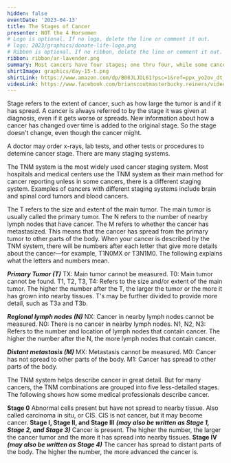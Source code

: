 ```yaml
---
hidden: false
eventDate: '2023-04-13'
title: The Stages of Cancer
presenter: NOT the 4 Horsemen
# Logo is optional. If no logo, delete the line or comment it out.
# logo: 2023/graphics/donate-life-logo.png
# Ribbon is optional. If no ribbon, delete the line or comment it out.
ribbon: ribbon/ar-lavender.png
summary: Most cancers have four stages; one thru four, while some cancers also have a stage zero
shirtImage: graphics/day-15-t.png
shirtLink: https://www.amazon.com/dp/B08JLJDL61?psc=1&ref=ppx_yo2ov_dt_b_product_details&customId=B07537PKB3
videoLink: https://www.facebook.com/brianscoutmasterbucky.reiners/videos/595633945826938
---
```


Stage refers to the extent of cancer, such as how large the tumor is and if it has spread. A cancer is always referred to by the stage it was given at diagnosis, even if it gets worse or spreads. New information about how a cancer has changed over time is added to the original stage. So the stage doesn't change, even though the cancer might.

A doctor may order x-rays, lab tests, and other tests or procedures to detemine cancer stage.  There are many staging systems.

The TNM system is the most widely used cancer staging system. Most hospitals and medical centers use the TNM system as their main method for cancer reporting unless in some cancers, there is a different staging system. Examples of cancers with different staging systems include brain and spinal cord tumors and blood cancers.

The T refers to the size and extent of the main tumor. The main tumor is usually called the primary tumor.
The N refers to the number of nearby lymph nodes that have cancer.
The M refers to whether the cancer has metastasized. This means that the cancer has spread from the primary tumor to other parts of the body.
When your cancer is described by the TNM system, there will be numbers after each letter that give more details about the cancer—for example, T1N0MX or T3N1M0. The following explains what the letters and numbers mean.

***Primary Tumor (T)***
TX: Main tumor cannot be measured.
T0: Main tumor cannot be found.
T1, T2, T3, T4: Refers to the size and/or extent of the main tumor. The higher the number after the T, the larger the tumor or the more it has grown into nearby tissues. T's may be further divided to provide more detail, such as T3a and T3b.

***Regional lymph nodes (N)***
NX: Cancer in nearby lymph nodes cannot be measured.
N0: There is no cancer in nearby lymph nodes.
N1, N2, N3: Refers to the number and location of lymph nodes that contain cancer. The higher the number after the N, the more lymph nodes that contain cancer.

***Distant metastasis (M)***
MX: Metastasis cannot be measured.
M0: Cancer has not spread to other parts of the body.
M1: Cancer has spread to other parts of the body.

The TNM system helps describe cancer in great detail. But for many cancers, the TNM combinations are grouped into five less-detailed stages. The following shows how some medical professionals describe cancer.

**Stage 0**
Abnormal cells present but have not spread to nearby tissue. Also called carcinoma in situ, or CIS. CIS is not cancer, but it may become cancer.
**Stage I, Stage II, and Stage III** ***(may also be written as Stage 1, Stage 2, and Stage 3)***
Cancer is present. The higher the number, the larger the cancer tumor and the more it has spread into nearby tissues.
**Stage IV** ***(may also be written as Stage 4)***
The cancer has spread to distant parts of the body. The higher the number, the more advanced the cancer is.
